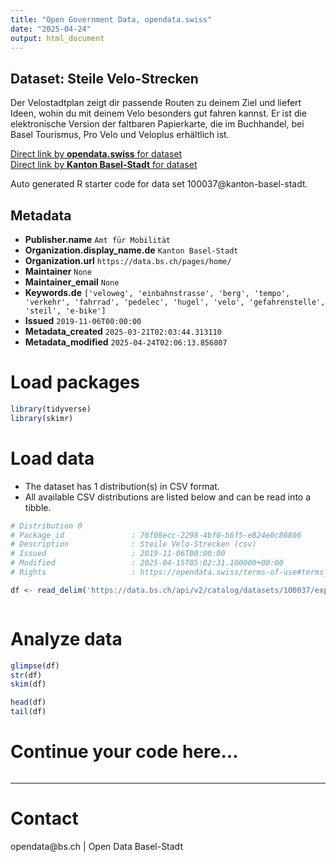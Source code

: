 ```yaml
---
title: "Open Government Data, opendata.swiss"
date: "2025-04-24"
output: html_document
---
```


## Dataset: Steile Velo-Strecken

Der Velostadtplan zeigt dir passende Routen zu deinem Ziel und liefert Ideen, wohin du mit deinem Velo besonders gut fahren kannst. Er ist die elektronische Version der faltbaren Papierkarte, die im Buchhandel, bei Basel Tourismus, Pro Velo und Veloplus erhältlich ist.

[Direct link by **opendata.swiss** for dataset](https://opendata.swiss/de/dataset/steile-velo-strecken)<br>
[Direct link by **Kanton Basel-Stadt** for dataset](https://data.bs.ch/explore/dataset/100037/)

Auto generated R starter code for data set 100037@kanton-basel-stadt.

## Metadata

- **Publisher.name** `Amt für Mobilität`
- **Organization.display_name.de** `Kanton Basel-Stadt`
- **Organization.url** `https://data.bs.ch/pages/home/`
- **Maintainer** `None`
- **Maintainer_email** `None`
- **Keywords.de** `['veloweg', 'einbahnstrasse', 'berg', 'tempo', 'verkehr', 'fahrrad', 'pedelec', 'hugel', 'velo', 'gefahrenstelle', 'steil', 'e-bike']`
- **Issued** `2019-11-06T00:00:00`
- **Metadata_created** `2025-03-21T02:03:44.313110`
- **Metadata_modified** `2025-04-24T02:06:13.856807`


# Load packages

```r

library(tidyverse)
library(skimr)

```

# Load data

-   The dataset has 1 distribution(s) in CSV format.
-   All available CSV distributions are listed below and can be read into a tibble.

```r

# Distribution 0
# Package_id               : 76f08ecc-2298-4bf0-b6f5-e824e0c86806
# Description              : Steile Velo-Strecken (csv)
# Issued                   : 2019-11-06T00:00:00
# Modified                 : 2025-04-15T05:02:31.100000+00:00
# Rights                   : https://opendata.swiss/terms-of-use#terms_by

df <- read_delim('https://data.bs.ch/api/v2/catalog/datasets/100037/exports/csv?use_labels=true')



```

# Analyze data

```r

glimpse(df)
str(df)
skim(df)

head(df)
tail(df)

```

# Continue your code here...

```r

```

------------------------------------------------------------------------

# Contact

opendata@bs.ch | Open Data Basel-Stadt
